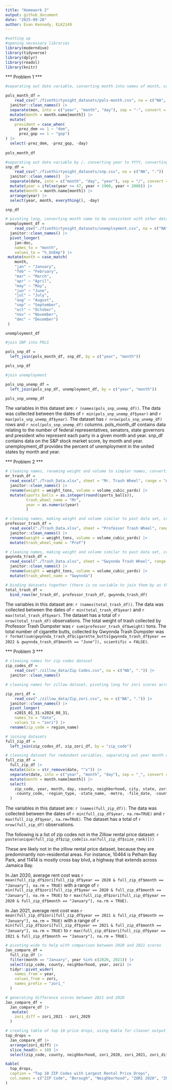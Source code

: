 ```yaml
---
title: "Homework 2"
output: github_document
date: "2025-09-28"
author: Evan Kennedy, ELK2149
---
```


```r

#setting up
#opening necessary libraries
library(moderndive)
library(tidyverse)
library(dplyr)
library(readxl)
library(knitr)

```

*** Problem 1 ***

```r
#separating out date variable, converting month into names of month, converting prez_dem and prez_gop into a single variable, and removing them along with day.

pols_month_df = 
    read_csv("./fivethirtyeight_datasets/pols-month.csv", na = c("NA", ".")) |>
  janitor::clean_names() |> 
  separate(mon, into = c("year", "month", "day"), sep = "-", convert = TRUE) |> 
  mutate(month = month.name[month]) |> 
  mutate(
    president = case_when(
      prez_dem == 1 ~ "dem",
      prez_gop == 1 ~ "gop")
) |> 
  select(-prez_dem, -prez_gop, -day)
  
pols_month_df
```

```r

#separating out date variable by /, converting year to YYYY, converting month to character format, arranging buy year, month, removing day to mirror above data frame.
snp_df = 
    read_csv("./fivethirtyeight_datasets/snp.csv", na = c("NA", ".")) |>
  janitor::clean_names()  |> 
  separate(date, into = c("month", "day", "year"), sep = "/", convert = TRUE) |> 
  mutate(year = ifelse(year >= 47, year + 1900, year + 2000)) |> 
  mutate(month = month.name[month]) |>
  arrange(year) |> 
  select(year, month, everything(), -day)

snp_df
```

```r

# pivoting long, converting month name to be consistent with other data sets.
unemployment_df = 
    read_csv("./fivethirtyeight_datasets/unemployment.csv", na = c("NA", ".")) |>
  janitor::clean_names() |> 
  pivot_longer(
    jan:dec,
    names_to = "month", 
    values_to = "%_UnEmp") |> 
 mutate(month = case_match(
    month,
    "jan" ~ "January",
    "feb" ~ "February",
    "mar" ~ "March",
    "apr" ~ "April",
    "may" ~ "May",
    "jun" ~ "June",
    "jul" ~ "July",
    "aug" ~ "August",
    "sep" ~ "September",
    "oct" ~ "October",
    "nov" ~ "November",
    "dec" ~ "December")
 )

unemployment_df
```

```r
#join SNP into POLS

pols_snp_df = 
  left_join(pols_month_df, snp_df, by = c("year", "month"))

pols_snp_df

#join unemployment

pols_snp_unemp_df = 
  left_join(pols_snp_df, unemployment_df, by = c("year", "month"))

pols_snp_unemp_df

```

The variables in this dataset are: `r (names(pols_snp_unemp_df))`. The data was collected between the dates of `r min(pols_snp_unemp_df$year)` and `r max(pols_snp_unemp_df$year)`. The dataset has `r nrow(pols_snp_unemp_df)` rows and `r ncol(pols_snp_unemp_df)` columns. pols_month_df contains data relating to the number of federal representatives, senators, state governors and president who represent each party in a given month and year. snp_df contains data on the S&P stock market score, by month and year. unemployment_df provides the percent of unemployment in the united states by month and year. 


*** Problem 2 ***

```r
# cleaning names, renaming weight and volume to simpler names, converting sports_balls to an interger, creating a categorical variable to differentiate data sets, turning year numeric to be congruent with other datasets.
mr_trash_df = 
  read_excel("./Trash_Data.xlsx", sheet = "Mr. Trash Wheel", range = "A2:N653", na = c("NA", ".")) |>
  janitor::clean_names() |> 
  rename(weight = weight_tons, volume = volume_cubic_yards) |> 
  mutate(sports_balls = as.integer(round(sports_balls)),
         trash_wheel_name = "Mr",
         year = as.numeric(year)
         )

```

```r
# cleaning names, making weight and volume similar to past data set, creating categorical identifier for this data set
professor_trash_df = 
  read_excel("./Trash_Data.xlsx", sheet = "Professor Trash Wheel", range = "A2:M120", na = c("NA", ".")) |>
  janitor::clean_names() |> 
  rename(weight = weight_tons, volume = volume_cubic_yards) |> 
  mutate(trash_wheel_name = "Prof")

```

```r
# cleaning names, making weight and volume similar to past data set, creating categorical identifier for this data set
gwynnda_trash_df = 
  read_excel("./Trash_Data.xlsx", sheet = "Gwynnda Trash Wheel", range = "A2:L265", na = c("NA", ".")) |>
  janitor::clean_names() |> 
  rename(weight = weight_tons, volume = volume_cubic_yards) |> 
  mutate(trash_wheel_name = "Gwynnda")

```


```r
# binding datasets together (there is no variable to join them by as they are separate bins)
total_trash_df = 
  bind_rows(mr_trash_df, professor_trash_df, gwynnda_trash_df)
```

The variables in this dataset are: `r (names(total_trash_df))`. The data was collected between the dates of `r min(total_trash_df$year)` and `r max(total_trash_df$year)`. The dataset has a total of `r nrow(total_trash_df)` observations. The total weight of trash collected by Professor Trash Dumpster was  `r sum(professor_trash_df$weight)` tons. The total number of cigarette butts, collected by Gwynnda Trash Dumpster was `r format(sum(gwynnda_trash_df$cigarette_butts[gwynnda_trash_df$year == 2022 & gwynnda_trash_df$month == "June"]), scientific = FALSE)`.


*** Problem 3 ***

```r

# cleaning names for zip codes dataset
zip_codes_df = 
    read_csv("./zillow_data/Zip Codes.csv", na = c("NA", ".")) |>
  janitor::clean_names()
```

```r
# cleaning names for zillow dataset, pivoting long for zori scores across dates, changing zip_code column name to faciliate joining

zip_zori_df = 
    read_csv("./zillow_data/Zip_zori.csv", na = c("NA", ".")) |>
  janitor::clean_names() |> 
  pivot_longer(
    x2015_01_31:x2024_08_31,
    names_to = "date", 
    values_to = "zori") |> 
  rename(zip_code = region_name)
```

```r
# joining datasets
full_zip_df = 
  left_join(zip_codes_df, zip_zori_df, by = "zip_code")
```

```r
# cleaning dataset for redundant variables, separating out year month and day for upcoming analysis, regordering columns for ease of reading
full_zip_df = 
  full_zip_df |> 
  mutate(date = str_remove(date, "^x")) |> 
  separate(date, into = c("year", "month", "day"), sep = "_", convert = TRUE) |>
  mutate(month = month.name[month]) |> 
  select(
    zip_code, year, month, day, county, neighborhood, city, state, zori, everything(), -state_fips,
    -county_code, -region_type, -state_name, -metro, -file_date, -county_name
  )

```

The variables in this dataset are: `r (names(full_zip_df))`. The data was collected between the dates of `r min(full_zip_df$year, na.rm=TRUE)` and `r max(full_zip_df$year, na.rm=TRUE)`. The dataset has a total of `r nrow(full_zip_df)` observations. 

The following is a list of zip codes not in the Zillow rental price dataset:
`r paste(unique(full_zip_df$zip_code[is.na(full_zip_df$size_rank)]))`

These are likely not in the zillow rental price dataset, because they are predominantly non-residential areas. For instance, 10464 is Pelham Bay Park, and 11414 is mostly cross bay blvd, a highway that extends across Jamaica Bay.

In Jan 2020, average rent cost was `r mean(full_zip_df$zori[full_zip_df$year == 2020 & full_zip_df$month == "January"], na.rm = TRUE)` with a range of `r min(full_zip_df$zori[full_zip_df$year == 2020 & full_zip_df$month == "January"], na.rm = TRUE)` to `r max(full_zip_df$zori[full_zip_df$year == 2020 & full_zip_df$month == "January"], na.rm = TRUE)`. 

In Jan 2021, average rent cost was `r mean(full_zip_df$zori[full_zip_df$year == 2021 & full_zip_df$month == "January"], na.rm = TRUE)` with a range of `r min(full_zip_df$zori[full_zip_df$year == 2021 & full_zip_df$month == "January"], na.rm = TRUE)` to `r max(full_zip_df$zori[full_zip_df$year == 2021 & full_zip_df$month == "January"], na.rm = TRUE)`. 

```r
# pivoting wide to help with comparison between 2020 and 2021 scores
Jan_compare_df = 
  full_zip_df |> 
  filter(month == "January", year %in% c(2020, 2021)) |> 
  select(zip_code, county, neighborhood, year, zori) |> 
  tidyr::pivot_wider(
    names_from = year,
    values_from = zori,
    names_prefix = "zori_"
  )
```

```r
# generating difference scores between 2021 and 2020
Jan_compare_df =
  Jan_compare_df |> 
   mutate(
    zori_diff = zori_2021 - zori_2020
  )
```

```r
# creating table of top 10 price drops, using Kable for cleaner output
top_drops = 
  Jan_compare_df |> 
  arrange(zori_diff) |> 
  slice_head(n = 10) |> 
  select(zip_code, county, neighborhood, zori_2020, zori_2021, zori_diff)

kable(
  top_drops,
  caption = "Top 10 ZIP Codes with Largest Rental Price Drops",
  col.names = c("ZIP Code", "Borough", "Neighborhood", "ZORI 2020", "ZORI 2021", "Change")
)
```

